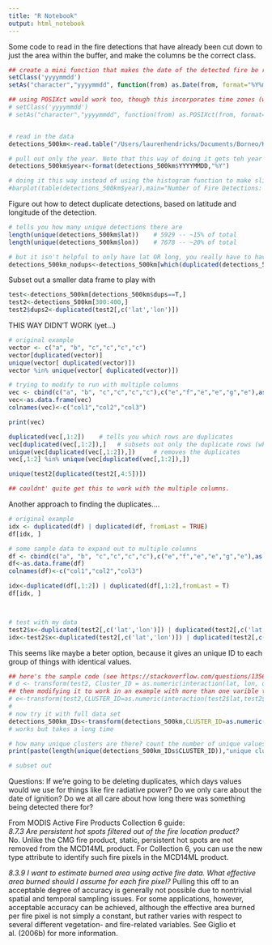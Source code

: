 ```yaml
---
title: "R Notebook"
output: html_notebook
---
```

Some code to read in the fire detections that have already been cut down to just the area within the buffer, and make the columns be the correct class.
```r
## create a mini function that makes the date of the detected fire be read in as a POSIXct date, rather than as a character or a string
setClass('yyyymmdd')
setAs("character","yyyymmdd", function(from) as.Date(from, format="%Y%m%d"))

## using POSIXct would work too, though this incorporates time zones (which could be good or bad!)
# setClass('yyyymmdd')
# setAs("character","yyyymmdd", function(from) as.POSIXct(from, format="%Y%m%d"))


# read in the data
detections_500km<-read.table("/Users/laurenhendricks/Documents/Borneo/Ketapang_ClimateFire/mcd14ml_KTG_500km.txt",sep=" ",header = T,colClasses = c("yyyymmdd","character","factor","numeric","numeric","numeric","numeric","integer","numeric","integer","factor"))

# pull out only the year. Note that this way of doing it gets teh year as a character (so it's no longer a real date) but this makes it possible for use to make a better histogram
detections_500km$year<-format(detections_500km$YYYYMMDD,"%Y")

# doing it this way instead of using the histogram function to make slightly prettier barplot
#barplot(table(detections_500km$year),main="Number of Fire Detections: 500 km",xlab="Year",ylab="",las=2)
```

Figure out how to detect duplicate detections, based on latitude and longitude of the detection. 
```r
# tells you how many unique detections there are
length(unique(detections_500km$lat))    # 5929 -- ~15% of total
length(unique(detections_500km$lon))    # 7678 -- ~20% of total

# but it isn't helpful to only have lat OR long, you really have to have both (because things could have the same lat but different longs)
detections_500km_nodups<-detections_500km[which(duplicated(detections_500km[,c('lat','lon')])==F),]
```

Subset out a smaller data frame to play with
```r
test<-detections_500km[detections_500km$dups==T,]
test2<-detections_500km[300:400,]
test2$dups2<-duplicated(test2[,c('lat','lon')])
```

THIS WAY DIDN'T WORK (yet...)
```r
# original example
vector <- c("a", "b", "c","c","c","c")
vector[duplicated(vector)]
unique(vector[ duplicated(vector)])
vector %in% unique(vector[ duplicated(vector)]) 

# trying to modify to run with multiple columns
vec <- cbind(c("a", "b", "c","c","c","c"),c("e","f","e","e","g","e"),as.numeric(1:6))
vec<-as.data.frame(vec)
colnames(vec)<-c("col1","col2","col3")

print(vec)

duplicated(vec[,1:2])    # tells you which rows are duplicates
vec[duplicated(vec[,1:2]),]   # subsets out only the duplicate rows (where duplicated returned TRUE)
unique(vec[duplicated(vec[,1:2]),])     # removes the duplicates
vec[,1:2] %in% unique(vec[duplicated(vec[,1:2]),])

unique(test2[duplicated(test2[,4:5])])

## couldnt' quite get this to work with the multiple columns.                  
```

Another approach to finding the duplicates....
```r
# original example
idx <- duplicated(df) | duplicated(df, fromLast = TRUE)
df[idx, ]

# some sample data to expand out to multiple columns
df <- cbind(c("a", "b", "c","c","c","c"),c("e","f","e","e","g","e"),as.numeric(1:6))
df<-as.data.frame(df)
colnames(df)<-c("col1","col2","col3")

idx<-duplicated(df[,1:2]) | duplicated(df[,1:2],fromLast = T)
df[idx, ]



# test with my data
test2$x<-duplicated(test2[,c('lat','lon')]) | duplicated(test2[,c('lat','lon')],fromLast = T)
idx<-test2$x<-duplicated(test2[,c('lat','lon')]) | duplicated(test2[,c('lat','lon')],fromLast = T)

```

This seems like maybe a beter option, because it gives an unique ID to each group of things with identical values.
```r
## here's the sample code (see https://stackoverflow.com/questions/13566562/add-id-column-by-group)
# d <- transform(test2, Cluster_ID = as.numeric(interaction(lat, lon, drop=TRUE))
## them modifying it to work in an example with more than one varible to detect uniques on               
# e<-transform(test2,CLUSTER_ID=as.numeric(interaction(test2$lat,test2$lon, drop=T)))               
#                
# now try it with full data set
detections_500km_IDs<-transform(detections_500km,CLUSTER_ID=as.numeric(interaction(detections_500km$lat,detections_500km$lon, drop=T)))
# works but takes a long time

# how many unique clusters are there? count the number of unique values
print(paste(length(unique(detections_500km_IDs$CLUSTER_ID)),"unique clusters"))

# subset out 
```

Questions: If we're going to be deleting duplicates, which days values would we use for things like fire radiative power? 
Do we only care about the date of ignition? Do we at all care about how long there was something being detected there for? 


From MODIS Active Fire Products Collection 6 guide:   
*8.7.3 Are persistent hot spots filtered out of the fire location product?*
No. Unlike the CMG fire product, static, persistent hot spots are not removed from the MCD14ML product. For Collection 6, you can use the new type attribute to identify such fire pixels in the MCD14ML product.

*8.3.9 I want to estimate burned area using active fire data. What effective area burned should I assume for each fire pixel?*
Pulling this off to an acceptable degree of accuracy is generally not possible due to nontrivial spatial and temporal sampling issues. For some applications, however, acceptable accuracy can be achieved, although the effective area burned per fire pixel is not simply a constant, but rather varies with respect to several different vegetation- and fire-related variables. See Giglio et al. (2006b) for more information.

